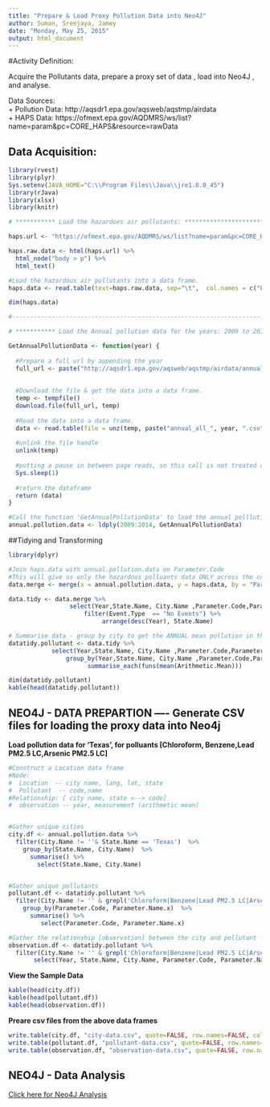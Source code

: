```yaml
---
title: "Prepare & Load Proxy Pollution Data into Neo4J"
author: Suman, Sreejaya, Jamey
date: "Monday, May 25, 2015"
output: html_document
---
```


#Activity Definition:

Acquire the Pollutants data, prepare a proxy set of data , load into Neo4J , and analyse.

Data Sources:  
   + Pollution Data: http://aqsdr1.epa.gov/aqsweb/aqstmp/airdata  
   + HAPS Data:      https://ofmext.epa.gov/AQDMRS/ws/list?name=param&pc=CORE_HAPS&resource=rawData


## Data Acquisition:

```r
library(rvest)
library(plyr)
Sys.setenv(JAVA_HOME="C:\\Program Files\\Java\\jre1.8.0_45")
library(rJava)
library(xlsx)
library(knitr)
```


```r
# *********** Load the hazardoes air pollutants: *****************************************************

haps.url <- "https://ofmext.epa.gov/AQDMRS/ws/list?name=param&pc=CORE_HAPS&resource=rawData"

haps.raw.data <- html(haps.url) %>%
  html_node("body > p") %>%
  html_text()

#Load the hazardous air pollutants into a data frame.
haps.data <- read.table(text=haps.raw.data, sep="\t",  col.names = c("Parameter.Code", "Parameter.Name"))

dim(haps.data)

#-------------------------------------------------------------------------------------------------------

# *********** Load the Annual pollution data for the years: 2009 to 2014 *******************************

GetAnnualPollutionData <- function(year) {
  
  #Prepare a full url by appending the year
  full_url <- paste("http://aqsdr1.epa.gov/aqsweb/aqstmp/airdata/annual_all_", year, ".zip", sep = '')
  
  
  #Download the file & get the data into a data frame.
  temp <- tempfile()
  download.file(full_url, temp)
  
  #Read the data into a data frame.
  data <- read.table(file = unz(temp, paste("annual_all_", year, ".csv", sep = '')), header = TRUE, sep = ",")
  
  #unlink the file handle
  unlink(temp)
  
  #putting a pause in between page reads, so this call is not treated as a denial of service attack.
  Sys.sleep(1)
  
  #return the dataframe
  return (data)
}

#Call the function 'GetAnnualPollutionData' to load the annual polllution data between 2009 to 2014
annual.pollution.data <- ldply(2009:2014, GetAnnualPollutionData)
```



##Tidying and Transforming

```r
library(dplyr)
```


```r
#Join haps.data with annual.pollution.data on Parameter.Code
#This will give us only the hazardous polluants data ONLY across the country.
data.merge <- merge(x = annual.pollution.data, y = haps.data, by = "Parameter.Code")

data.tidy <- data.merge %>%
                 select(Year,State.Name, City.Name ,Parameter.Code,Parameter.Name.x, Event.Type,Arithmetic.Mean ) %>%
                     filter(Event.Type  == "No Events") %>%
                          arrange(desc(Year), State.Name)

# Summarise data - group by city to get the ANNUAL mean pollution in that city
datatidy.pollutant <- data.tidy %>%
            select(Year,State.Name, City.Name ,Parameter.Code,Parameter.Name.x, Arithmetic.Mean ) %>%
                group_by(Year,State.Name, City.Name ,Parameter.Code,Parameter.Name.x) %>%
                      summarise_each(funs(mean(Arithmetic.Mean)))

dim(datatidy.pollutant)
kable(head(datatidy.pollutant))

```


## NEO4J - DATA PREPARTION ---- Generate CSV files for loading the proxy data into Neo4j

__Load pollution data for 'Texas', for polluants [Chloroform, Benzene,Lead PM2.5 LC,Arsenic PM2.5 LC]__

```r
#Construct a Location data frame
#Node:
#  Location  -- city name, lang, lat, state
#  Pollutant  -- code,name
#Relationship: [ city name, state <--> code]
#  observation -- year, measurement (arithmetic mean)  


#Gather unique cities
city.df <- annual.pollution.data %>%
  filter(City.Name != ''& State.Name == 'Texas')  %>%
    group_by(State.Name, City.Name)  %>%
      summarise() %>%
        select(State.Name, City.Name)


#Gather unique pollutants
pollutant.df <- datatidy.pollutant %>%
  filter(City.Name != '' & grepl('Chloroform|Benzene|Lead PM2.5 LC|Arsenic PM2.5 LC', Parameter.Name.x) & State.Name == 'Texas')  %>%
    group_by(Parameter.Code, Parameter.Name.x)  %>%
      summarise() %>%
         select(Parameter.Code, Parameter.Name.x)

#Gather the relationship [observation] between the city and pollutant - year, measurement (arithmetic mean)
observation.df <- datatidy.pollutant %>%
  filter(City.Name != '' & grepl('Chloroform|Benzene|Lead PM2.5 LC|Arsenic PM2.5 LC', Parameter.Name.x) & State.Name == 'Texas')  %>%
       select(Year, State.Name, City.Name, Parameter.Code, Parameter.Name.x, Arithmetic.Mean)
```

__View the Sample Data__

```r
kable(head(city.df))
kable(head(pollutant.df))
kable(head(observation.df))
````


__Preare csv files from the above data frames__

```r
write.table(city.df, "city-data.csv", quote=FALSE, row.names=FALSE, col.names=c('state','city'), sep=",")
write.table(pollutant.df, "pollutant-data.csv", quote=FALSE, row.names=FALSE, col.names=c('code','name'), sep=",")
write.table(observation.df, "observation-data.csv", quote=FALSE, row.names=FALSE, col.names=c('year','state', 'city', 'code', 'name', 'measurement'), sep=",")
```


## NEO4J - Data Analysis  

[Click here for Neo4J Analysis](https://github.com/srajeev1/607FinalProject/blob/master/PollutionData_Analysis_Neo4J.pdf)
